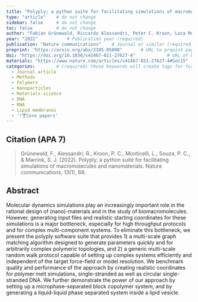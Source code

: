 ```yaml
---
title: "Polyply; a python suite for facilitating simulations of macromolecules and nanomaterials"          # Paper title (required)
type: "article"    # do not change
sidebar: false     # do not change
toc: false         # do not change
author: "Fabian Grünewald, Riccardo Alessandri, Peter C. Kroon, Luca Monticelli, Paulo C. T. Souza & Siewert J. Marrink"         # Paper authors (required)
year: "2022"           # Publication year (required)
publication: "Nature communications"    # Journal or similar (required)
preprint: "https://arxiv.org/abs/2105.05890"       # URL to prepint page (optional)  
doi: "https://doi.org/10.1038/s41467-021-27627-4"            # URL of DOI (required)  
materials: "https://www.nature.com/articles/s41467-021-27627-4#Sec15"      # URL to suplementary info (optional)
categories:        # (required) these keywords will create tags for further filtering. 
  - Journal article
  - Methods
  - Polymers
  - Nanoparticles
  - Materials science
  - DNA
  - RNA
  - Lipid membranes
  - '!🍸Core papers'
---
```


<!-- 
The info below is just an example. 

Both fields are required and they have to be replaced with the respective info for each paper. 

Please notice the `> ` symbol before the citation, it gives it additional styling.  
-->

## Citation (APA 7)      

> Grünewald, F., Alessandri, R., Kroon, P. C., Monticelli, L., Souza, P. C., & Marrink, S. J. (2022). Polyply; a python suite for facilitating simulations of macromolecules and nanomaterials. Nature communications, 13(1), 68.

## Abstract

Molecular dynamics simulations play an increasingly important role in the rational design of (nano)-materials and in the study of biomacromolecules. However, generating input files and realistic starting coordinates for these simulations is a major bottleneck, especially for high throughput protocols and for complex multi-component systems. To eliminate this bottleneck, we present the polyply software suite that provides 1) a multi-scale graph matching algorithm designed to generate parameters quickly and for arbitrarily complex polymeric topologies, and 2) a generic multi-scale random walk protocol capable of setting up complex systems efficiently and independent of the target force-field or model resolution. We benchmark quality and performance of the approach by creating realistic coordinates for polymer melt simulations, single-stranded as well as circular single-stranded DNA. We further demonstrate the power of our approach by setting up a microphase-separated block copolymer system, and by generating a liquid-liquid phase separated system inside a lipid vesicle.